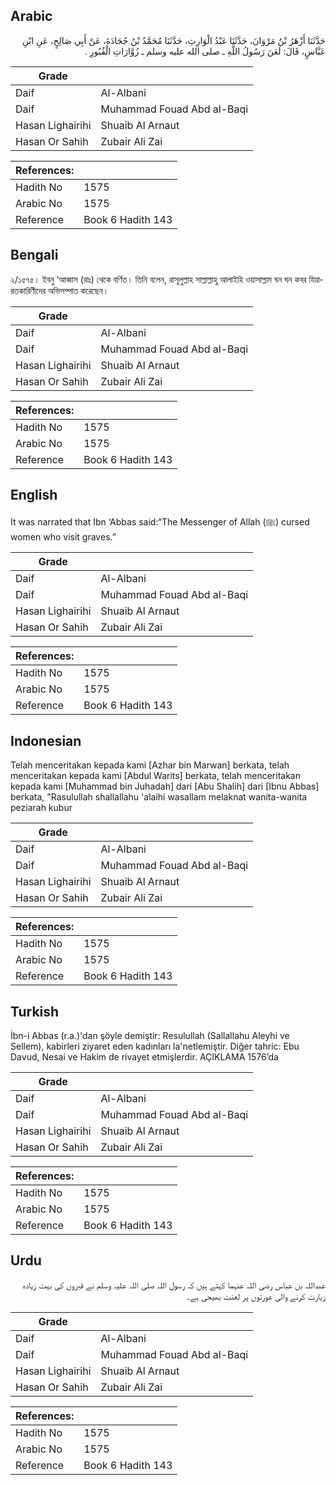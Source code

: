 ## Arabic


<div dir="rtl" lang="ar" style={{fontSize:'larger',backgroundColor:'#f8f9fa',padding:20}}>
حَدَّثَنَا أَزْهَرُ بْنُ مَرْوَانَ، حَدَّثَنَا عَبْدُ الْوَارِثِ، حَدَّثَنَا مُحَمَّدُ بْنُ جُحَادَةَ، عَنْ أَبِي صَالِحٍ، عَنِ ابْنِ عَبَّاسٍ، قَالَ: لَعَنَ رَسُولُ اللَّهِ ـ صلى الله عليه وسلم ـ زُوَّارَاتِ الْقُبُورِ ‏.‏
</div>
<div style={{backgroundColor:'#f8f9fa',padding:20, marginBottom: 10}}><table> <thead> <tr> <th>Grade</th> <th></th> </tr> </thead> <tbody> <tr><td>Daif</td><td>Al-Albani</td></tr><tr><td>Daif</td><td>Muhammad Fouad Abd al-Baqi</td></tr><tr><td>Hasan Lighairihi</td><td>Shuaib Al Arnaut</td></tr><tr><td>Hasan Or Sahih</td><td>Zubair Ali Zai</td></tr></tbody></table><table> <thead> <tr> <th>References:</th> <th></th> </tr> </thead> <tbody><tr><td>Hadith No</td><td>1575</td></tr><tr><td>Arabic No</td><td>1575</td></tr><tr><td>Reference</td><td>Book 6 Hadith 143</td></tr></tbody></table></div>

## Bengali


<div dir="ltr" lang="bn" style={{fontSize:'larger',backgroundColor:'#f8f9fa',padding:20}}>
২/১৫৭৫। ইবনু ‘আব্বাস (রাঃ) থেকে বর্ণিত। তিনি বলেন, রাসূলুল্লাহ সাল্লাল্লাহু আলাইহি ওয়াসাল্লাম ঘন ঘন কবর যিয়ারতকারিণীদের অভিসম্পাত করেছেন।
</div>
<div style={{backgroundColor:'#f8f9fa',padding:20, marginBottom: 10}}><table> <thead> <tr> <th>Grade</th> <th></th> </tr> </thead> <tbody> <tr><td>Daif</td><td>Al-Albani</td></tr><tr><td>Daif</td><td>Muhammad Fouad Abd al-Baqi</td></tr><tr><td>Hasan Lighairihi</td><td>Shuaib Al Arnaut</td></tr><tr><td>Hasan Or Sahih</td><td>Zubair Ali Zai</td></tr></tbody></table><table> <thead> <tr> <th>References:</th> <th></th> </tr> </thead> <tbody><tr><td>Hadith No</td><td>1575</td></tr><tr><td>Arabic No</td><td>1575</td></tr><tr><td>Reference</td><td>Book 6 Hadith 143</td></tr></tbody></table></div>

## English


<div dir="ltr" lang="en" style={{fontSize:'larger',backgroundColor:'#f8f9fa',padding:20}}>
It was narrated that Ibn ‘Abbas said:“The Messenger of Allah (ﷺ) cursed women who visit graves.”
</div>
<div style={{backgroundColor:'#f8f9fa',padding:20, marginBottom: 10}}><table> <thead> <tr> <th>Grade</th> <th></th> </tr> </thead> <tbody> <tr><td>Daif</td><td>Al-Albani</td></tr><tr><td>Daif</td><td>Muhammad Fouad Abd al-Baqi</td></tr><tr><td>Hasan Lighairihi</td><td>Shuaib Al Arnaut</td></tr><tr><td>Hasan Or Sahih</td><td>Zubair Ali Zai</td></tr></tbody></table><table> <thead> <tr> <th>References:</th> <th></th> </tr> </thead> <tbody><tr><td>Hadith No</td><td>1575</td></tr><tr><td>Arabic No</td><td>1575</td></tr><tr><td>Reference</td><td>Book 6 Hadith 143</td></tr></tbody></table></div>

## Indonesian


<div dir="ltr" lang="id" style={{fontSize:'larger',backgroundColor:'#f8f9fa',padding:20}}>
Telah menceritakan kepada kami [Azhar bin Marwan] berkata, telah menceritakan kepada kami [Abdul Warits] berkata, telah menceritakan kepada kami [Muhammad bin Juhadah] dari [Abu Shalih] dari [Ibnu Abbas] berkata, "Rasulullah shallallahu 'alaihi wasallam melaknat wanita-wanita peziarah kubur
</div>
<div style={{backgroundColor:'#f8f9fa',padding:20, marginBottom: 10}}><table> <thead> <tr> <th>Grade</th> <th></th> </tr> </thead> <tbody> <tr><td>Daif</td><td>Al-Albani</td></tr><tr><td>Daif</td><td>Muhammad Fouad Abd al-Baqi</td></tr><tr><td>Hasan Lighairihi</td><td>Shuaib Al Arnaut</td></tr><tr><td>Hasan Or Sahih</td><td>Zubair Ali Zai</td></tr></tbody></table><table> <thead> <tr> <th>References:</th> <th></th> </tr> </thead> <tbody><tr><td>Hadith No</td><td>1575</td></tr><tr><td>Arabic No</td><td>1575</td></tr><tr><td>Reference</td><td>Book 6 Hadith 143</td></tr></tbody></table></div>

## Turkish


<div dir="ltr" lang="tr" style={{fontSize:'larger',backgroundColor:'#f8f9fa',padding:20}}>
İbn-i Abbas (r.a.)'dan şöyle demiştir: Resulullah (Sallallahu Aleyhi ve Sellem), kabirleri ziyaret eden kadınları la'netlemiştir. Diğer tahric: Ebu Davud, Nesai ve Hakim de rivayet etmişlerdir. AÇIKLAMA 1576’da
</div>
<div style={{backgroundColor:'#f8f9fa',padding:20, marginBottom: 10}}><table> <thead> <tr> <th>Grade</th> <th></th> </tr> </thead> <tbody> <tr><td>Daif</td><td>Al-Albani</td></tr><tr><td>Daif</td><td>Muhammad Fouad Abd al-Baqi</td></tr><tr><td>Hasan Lighairihi</td><td>Shuaib Al Arnaut</td></tr><tr><td>Hasan Or Sahih</td><td>Zubair Ali Zai</td></tr></tbody></table><table> <thead> <tr> <th>References:</th> <th></th> </tr> </thead> <tbody><tr><td>Hadith No</td><td>1575</td></tr><tr><td>Arabic No</td><td>1575</td></tr><tr><td>Reference</td><td>Book 6 Hadith 143</td></tr></tbody></table></div>

## Urdu


<div dir="rtl" lang="ur" style={{fontSize:'larger',backgroundColor:'#f8f9fa',padding:20}}>
عبداللہ بن عباس رضی اللہ عنہما کہتے ہیں کہ رسول اللہ صلی اللہ علیہ وسلم نے قبروں کی بہت زیادہ زیارت کرنے والی عورتوں پر لعنت بھیجی ہے۔
</div>
<div style={{backgroundColor:'#f8f9fa',padding:20, marginBottom: 10}}><table> <thead> <tr> <th>Grade</th> <th></th> </tr> </thead> <tbody> <tr><td>Daif</td><td>Al-Albani</td></tr><tr><td>Daif</td><td>Muhammad Fouad Abd al-Baqi</td></tr><tr><td>Hasan Lighairihi</td><td>Shuaib Al Arnaut</td></tr><tr><td>Hasan Or Sahih</td><td>Zubair Ali Zai</td></tr></tbody></table><table> <thead> <tr> <th>References:</th> <th></th> </tr> </thead> <tbody><tr><td>Hadith No</td><td>1575</td></tr><tr><td>Arabic No</td><td>1575</td></tr><tr><td>Reference</td><td>Book 6 Hadith 143</td></tr></tbody></table></div>